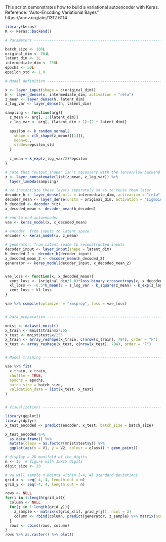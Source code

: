 This script demonstrates how to build a variational autoencoder with Keras.
Reference: "Auto-Encoding Variational Bayes" https://arxiv.org/abs/1312.6114

```r
library(keras)
K <- keras::backend()

# Parameters --------------------------------------------------------------

batch_size <- 100L
original_dim <- 784L
latent_dim <- 2L
intermediate_dim <- 256L
epochs <- 50L
epsilon_std <- 1.0

# Model definition --------------------------------------------------------

x <- layer_input(shape = c(original_dim))
h <- layer_dense(x, intermediate_dim, activation = "relu")
z_mean <- layer_dense(h, latent_dim)
z_log_var <- layer_dense(h, latent_dim)

sampling <- function(arg){
  z_mean <- arg[, 1:(latent_dim)]
  z_log_var <- arg[, (latent_dim + 1):(2 * latent_dim)]
  
  epsilon <- k_random_normal(
    shape = c(k_shape(z_mean)[[1]]), 
    mean=0.,
    stddev=epsilon_std
  )
  
  z_mean + k_exp(z_log_var/2)*epsilon
}

# note that "output_shape" isn't necessary with the TensorFlow backend
z <- layer_concatenate(list(z_mean, z_log_var)) %>% 
  layer_lambda(sampling)

# we instantiate these layers separately so as to reuse them later
decoder_h <- layer_dense(units = intermediate_dim, activation = "relu")
decoder_mean <- layer_dense(units = original_dim, activation = "sigmoid")
h_decoded <- decoder_h(z)
x_decoded_mean <- decoder_mean(h_decoded)

# end-to-end autoencoder
vae <- keras_model(x, x_decoded_mean)

# encoder, from inputs to latent space
encoder <- keras_model(x, z_mean)

# generator, from latent space to reconstructed inputs
decoder_input <- layer_input(shape = latent_dim)
h_decoded_2 <- decoder_h(decoder_input)
x_decoded_mean_2 <- decoder_mean(h_decoded_2)
generator <- keras_model(decoder_input, x_decoded_mean_2)


vae_loss <- function(x, x_decoded_mean){
  xent_loss <- (original_dim/1.0)*loss_binary_crossentropy(x, x_decoded_mean)
  kl_loss <- -0.5*k_mean(1 + z_log_var - k_square(z_mean) - k_exp(z_log_var), axis = -1L)
  xent_loss + kl_loss
}

vae %>% compile(optimizer = "rmsprop", loss = vae_loss)


# Data preparation --------------------------------------------------------

mnist <- dataset_mnist()
x_train <- mnist$train$x/255
x_test <- mnist$test$x/255
x_train <- array_reshape(x_train, c(nrow(x_train), 784), order = "F")
x_test <- array_reshape(x_test, c(nrow(x_test), 784), order = "F")


# Model training ----------------------------------------------------------

vae %>% fit(
  x_train, x_train, 
  shuffle = TRUE, 
  epochs = epochs, 
  batch_size = batch_size, 
  validation_data = list(x_test, x_test)
)


# Visualizations ----------------------------------------------------------

library(ggplot2)
library(dplyr)
x_test_encoded <- predict(encoder, x_test, batch_size = batch_size)

x_test_encoded %>%
  as_data_frame() %>% 
  mutate(class = as.factor(mnist$test$y)) %>%
  ggplot(aes(x = V1, y = V2, colour = class)) + geom_point()

# display a 2D manifold of the digits
n <- 15  # figure with 15x15 digits
digit_size <- 28

# we will sample n points within [-4, 4] standard deviations
grid_x <- seq(-4, 4, length.out = n)
grid_y <- seq(-4, 4, length.out = n)

rows <- NULL
for(i in 1:length(grid_x)){
  column <- NULL
  for(j in 1:length(grid_y)){
    z_sample <- matrix(c(grid_x[i], grid_y[j]), ncol = 2)
    column <- rbind(column, predict(generator, z_sample) %>% matrix(ncol = 28) )
  }
  rows <- cbind(rows, column)
}
rows %>% as.raster() %>% plot()
```

